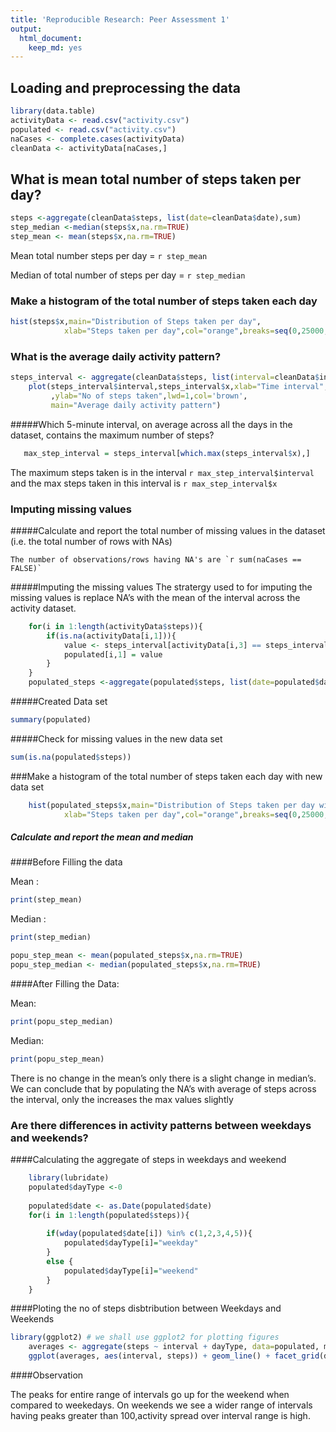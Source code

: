```yaml
---
title: 'Reproducible Research: Peer Assessment 1'
output:
  html_document:
    keep_md: yes
---
```



## Loading and preprocessing the data


```r
library(data.table)
activityData <- read.csv("activity.csv")
populated <- read.csv("activity.csv")
naCases <- complete.cases(activityData)
cleanData <- activityData[naCases,]
```


## What is mean total number of steps taken per day?
```r
steps <-aggregate(cleanData$steps, list(date=cleanData$date),sum)
step_median <-median(steps$x,na.rm=TRUE)
step_mean <- mean(steps$x,na.rm=TRUE)
```
Mean total number steps per day = `r step_mean`

Median of total number of steps per day = `r step_median`

### Make a histogram of the total number of steps taken each day
```r
hist(steps$x,main="Distribution of Steps taken per day",
            xlab="Steps taken per day",col="orange",breaks=seq(0,25000,1000))
```

### What is the average daily activity pattern?

```r
steps_interval <- aggregate(cleanData$steps, list(interval=cleanData$interval),mean)
    plot(steps_interval$interval,steps_interval$x,xlab="Time interval",type="l"
         ,ylab="No of steps taken",lwd=1,col='brown',
         main="Average daily activity pattern")
```

#####Which 5-minute interval, on average across all the days in the dataset, contains the maximum number of steps?

```r
   max_step_interval = steps_interval[which.max(steps_interval$x),]
```
The maximum steps taken is in the interval `r max_step_interval$interval` and the max steps taken in this interval is `r max_step_interval$x`

### Imputing missing values

#####Calculate and report the total number of missing values in the dataset (i.e. the total number of rows with NAs)

    The number of observations/rows having NA's are `r sum(naCases == FALSE)`

#####Imputing the missing values
    The stratergy used to for imputing the missing values is replace NA's with the mean of the interval across the activity dataset.

```r
    for(i in 1:length(activityData$steps)){
        if(is.na(activityData[i,1])){
            value <- steps_interval[activityData[i,3] == steps_interval$interval,2]
            populated[i,1] = value
        }
    }
    populated_steps <-aggregate(populated$steps, list(date=populated$date),sum)

```
    
#####Created Data set
```r
summary(populated)
```

#####Check for missing values in the new data set
```r
sum(is.na(populated$steps))
```

###Make a histogram of the total number of steps taken each day with new data set
```r
    hist(populated_steps$x,main="Distribution of Steps taken per day with NA's imputed",
            xlab="Steps taken per day",col="orange",breaks=seq(0,25000,1000))
```            

##### Calculate and report the mean and median


####Before Filling the data

Mean :
```r
print(step_mean) 
```

Median :
```r
print(step_median) 
```

```r
    
popu_step_mean <- mean(populated_steps$x,na.rm=TRUE)
popu_step_median <- median(populated_steps$x,na.rm=TRUE)
```

####After Filling the Data:

Mean:
```r
print(popu_step_median)
```

Median:
```r
print(popu_step_mean)
```



There is no change in the mean's only there is a slight change in median's. We can conclude
that by populating the NA's with average of steps across the interval, only the increases the 
max values slightly



### Are there differences in activity patterns between weekdays and weekends?

####Calculating the aggregate of steps in weekdays and weekend
```r
    library(lubridate)
    populated$dayType <-0
   
    populated$date <- as.Date(populated$date)
    for(i in 1:length(populated$steps)){
    
        if(wday(populated$date[i]) %in% c(1,2,3,4,5)){
            populated$dayType[i]="weekday" 
        }
        else {
            populated$dayType[i]="weekend"
        }
    }
```


####Ploting the no of steps disbtribution between Weekdays and Weekends

```r
library(ggplot2) # we shall use ggplot2 for plotting figures
    averages <- aggregate(steps ~ interval + dayType, data=populated, mean)
    ggplot(averages, aes(interval, steps)) + geom_line() + facet_grid(dayType ~ .) +xlab("5-minute interval") +   ylab("Number of steps")

```

####Observation

The peaks for entire range of intervals go up for the weekend when compared to weekedays. On weekends we see a wider range of intervals having peaks greater than 100,activity spread over interval range is high.